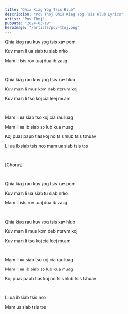 ```yaml
---
title: "Qhia Kiag Yog Tsis Hlub"
description: "Pov Thoj Qhia Kiag Yog Tsis Hlub Lyrics"
artist: "Pov Thoj"
pubDate: "2024-03-19"
heroImage: "/artists/pov-thoj.png"
---
```


Qhia kiag rau kuv yog tsis xav pom

Kuv mam li ua siab tu siab nrho

Mam li tsis rov tuaj dua ib zaug

<br />

Qhia kiag rau kuv yog tsis xav hlub

Kuv mam li mus kom deb ntawm koj

Kuv mam li tso koj cia leej muam

<br />

Mam li ua siab tso koj cia rau luag

Mam li ua ib siab so lub kua muag

Koj puas paub tias koj no tsis hlub tsis tshuav

Li ua ib siab tsis nco mam ua siab tsis tos

<br />

[Chorus]

<br />

Qhia kiag rau kuv yog tsis xav pom

Kuv mam li ua siab tu siab nrho

Mam li tsis rov tuaj dua ib zaug

<br />

Qhia kiag rau kuv yog tsis xav hlub

Kuv mam li mus kom deb ntawm koj

Kuv mam li tso koj cia leej muam

<br />

Mam li ua siab tso koj cia rau luag

Mam li ua ib siab so lub kua muag

Koj puas paub tias koj no tsis hlub tsis tshuav

<br />

Li ua ib siab tsis nco

Mam ua siab tsis tos
